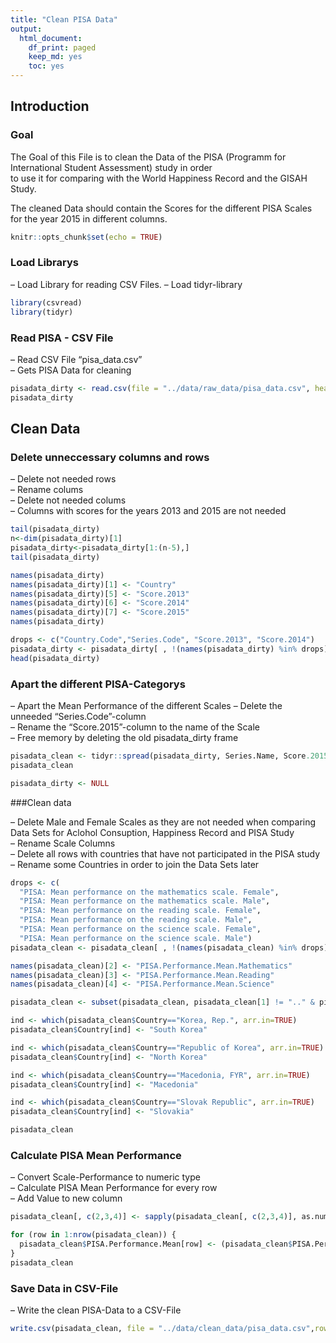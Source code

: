```yaml
---
title: "Clean PISA Data"
output:
  html_document:
    df_print: paged
    keep_md: yes
    toc: yes
---
```


## Introduction

### Goal

The Goal of this File is to clean the Data of the PISA (Programm for International Student Assessment) study in order  
to use it for comparing with the World Happiness Record and the GISAH Study.
  
The cleaned Data should contain the Scores for the different PISA Scales for the year 2015 in different columns.

```r
knitr::opts_chunk$set(echo = TRUE)
```

### Load Librarys

-- Load Library for reading CSV Files.
-- Load tidyr-library

```r
library(csvread)
library(tidyr)
```


### Read PISA - CSV File

-- Read CSV File "pisa_data.csv"  
-- Gets PISA Data for cleaning


```r
pisadata_dirty <- read.csv(file = "../data/raw_data/pisa_data.csv", header = TRUE, dec = ".", stringsAsFactors = FALSE)
pisadata_dirty
```

## Clean Data

### Delete unneccessary columns and rows

-- Delete not needed rows  
-- Rename colums  
-- Delete not needed colums  
  -- Columns with scores for the years 2013 and 2015 are not needed  

```r
tail(pisadata_dirty)
n<-dim(pisadata_dirty)[1]
pisadata_dirty<-pisadata_dirty[1:(n-5),]
tail(pisadata_dirty)

names(pisadata_dirty)
names(pisadata_dirty)[1] <- "Country"
names(pisadata_dirty)[5] <- "Score.2013"
names(pisadata_dirty)[6] <- "Score.2014"
names(pisadata_dirty)[7] <- "Score.2015"
names(pisadata_dirty)

drops <- c("Country.Code","Series.Code", "Score.2013", "Score.2014")
pisadata_dirty <- pisadata_dirty[ , !(names(pisadata_dirty) %in% drops)]
head(pisadata_dirty)
```

### Apart the different PISA-Categorys

-- Apart the Mean Performance of the different Scales 
-- Delete the unneeded "Series.Code"-column  
-- Rename the "Score.2015"-column to the name of the Scale  
-- Free memory by deleting the old pisadata_dirty frame


```r
pisadata_clean <- tidyr::spread(pisadata_dirty, Series.Name, Score.2015)
pisadata_clean
```

```r
pisadata_dirty <- NULL
```

###Clean data

-- Delete Male and Female Scales as they are not needed when comparing Data Sets for Aclohol Consuption, Happiness Record and PISA Study  
-- Rename Scale Columns  
-- Delete all rows with countries that have not participated in the PISA study  
-- Rename some Countries in order to join the Data Sets later  

```r
drops <- c(
  "PISA: Mean performance on the mathematics scale. Female",
  "PISA: Mean performance on the mathematics scale. Male", 
  "PISA: Mean performance on the reading scale. Female", 
  "PISA: Mean performance on the reading scale. Male", 
  "PISA: Mean performance on the science scale. Female", 
  "PISA: Mean performance on the science scale. Male")
pisadata_clean <- pisadata_clean[ , !(names(pisadata_clean) %in% drops)]
```

```r
names(pisadata_clean)[2] <- "PISA.Performance.Mean.Mathematics"
names(pisadata_clean)[3] <- "PISA.Performance.Mean.Reading"
names(pisadata_clean)[4] <- "PISA.Performance.Mean.Science"
```

```r
pisadata_clean <- subset(pisadata_clean, pisadata_clean[1] != ".." & pisadata_clean[2] != ".." & pisadata_clean[3] != ".." & pisadata_clean[4] != "..")
```

```r
ind <- which(pisadata_clean$Country=="Korea, Rep.", arr.in=TRUE)
pisadata_clean$Country[ind] <- "South Korea"

ind <- which(pisadata_clean$Country=="Republic of Korea", arr.in=TRUE)
pisadata_clean$Country[ind] <- "North Korea"

ind <- which(pisadata_clean$Country=="Macedonia, FYR", arr.in=TRUE)
pisadata_clean$Country[ind] <- "Macedonia"

ind <- which(pisadata_clean$Country=="Slovak Republic", arr.in=TRUE)
pisadata_clean$Country[ind] <- "Slovakia"

pisadata_clean
```

### Calculate PISA Mean Performance

-- Convert Scale-Performance to numeric type  
-- Calculate PISA Mean Performance for every row  
-- Add Value to new column  

```r
pisadata_clean[, c(2,3,4)] <- sapply(pisadata_clean[, c(2,3,4)], as.numeric)

for (row in 1:nrow(pisadata_clean)) {
  pisadata_clean$PISA.Performance.Mean[row] <- (pisadata_clean$PISA.Performance.Mean.Mathematics[row] + pisadata_clean$PISA.Performance.Mean.Reading[row] + pisadata_clean$PISA.Performance.Mean.Science[row]) / 3
}
pisadata_clean
```

### Save Data in CSV-File

-- Write the clean PISA-Data to a CSV-File

```r
write.csv(pisadata_clean, file = "../data/clean_data/pisa_data.csv",row.names=FALSE, na="", col.names = TRUE)
```